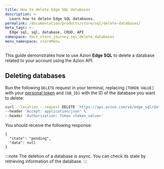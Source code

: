 ```yaml
---
title: How to delete Edge SQL databases
description: >-
  Learn how to delete Edge SQL databases.
permalink: /documentation/products/store/sql/delete-databases/
meta_tags: >-
  Edge sql, sql, database, CRUD, API
namespace: docs_store_journey_sql_delete_databases
menu_namespace: storeMenu
---
```


This guide demonstrates how to use Azion **Edge SQL** to delete a database related to your account using the Azion API.

## Deleting databases

Run the following `DELETE` request in your terminal, replacing `[TOKEN VALUE]` with your [personal token](/en/documentation/products/guides/personal-tokens/) and `[DB_ID]` with the ID of the database you want to delete:

```bash
curl --location --request DELETE 'https://api.azion.com/v4/edge_sql/databases/[DB_ID]' \
--header 'Accept: application/json' \
--header 'Authorization: Token <token_value>'
``` 

You should receive the following response:


```
{
  "state": "pending",
  "data": null
}
```

:::note 
The deletion of a database is async. You can check its state by retrieving information of the database.
::: 